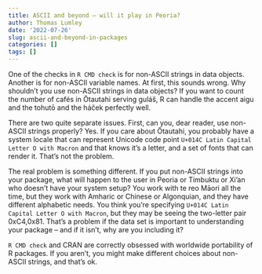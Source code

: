 ```yaml
---
title: ASCII and beyond — will it play in Peoria?
author: Thomas Lumley
date: '2022-07-26'
slug: ascii-and-beyond-in-packages
categories: []
tags: []
---
```


One of the checks in `R CMD check` is for non-ASCII strings in data objects.  Another is for non-ASCII variable names. At first, this sounds wrong. Why shouldn't you use non-ASCII strings in data objects? If you want to count the number of cafés in Ōtautahi serving guláš, R can handle the accent aigu and the tohutō and the háček perfectly well. 

There are two quite separate issues. First, can you, dear reader, use non-ASCII strings properly? Yes. If you care about Ōtautahi, you probably have a system locale that can represent Unicode code point `U+014C Latin Capital Letter O with Macron` and that knows it's a letter, and a set of fonts that can render it. That's not the problem.

The real problem is something different. If you put non-ASCII strings into your package, what will happen to the user in Peoria or Timbuktu or Xi'an who doesn't have your system setup? You work with te reo Māori all the time, but they work with Amharic or Chinese or Algonquian, and they have different alphabetic needs. You think you're specifying `U+014C Latin Capital Letter O with Macron`, but they may be seeing the two-letter pair 0xC4,0x81. That's a problem if the data set is important to understanding your package -- and if it isn't, why are you including it?

`R CMD check` and CRAN are correctly obsessed with worldwide portability of R packages. If you aren't, you might make different choices about non-ASCII strings, and that's ok. 

